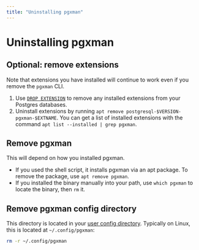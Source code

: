 ```yaml
---
title: "Uninstalling pgxman"
---
```


# Uninstalling pgxman

## Optional: remove extensions

Note that extensions you have installed will continue to work even if you
remove the `pgxman` CLI.

1. Use [`DROP EXTENSION`][drop extension] to remove any installed extensions
   from your Postgres databases.
2. Uninstall extensions by running
   `apt remove postgresql-$VERSION-pgxman-$EXTNAME`.
   You can get a list of installed extensions with the command
   `apt list --installed | grep pgxman`.

[drop extension]: https://www.postgresql.org/docs/current/sql-dropextension.html

## Remove pgxman

This will depend on how you installed pgxman.

* If you used the shell script, it installs pgxman via an apt package. To
  remove the package, use `apt remove pgxman`.
* If you installed the binary manually into your path, use `which pgxman` to
  locate the binary, then `rm` it.

## Remove pgxman config directory

This directory is located in your [user config directory][]. Typically on
Linux, this is located at `~/.config/pgxman`:

```sh
rm -r ~/.config/pgxman
```

[user config directory]: https://www.postgresql.org/docs/current/sql-dropextension.html
